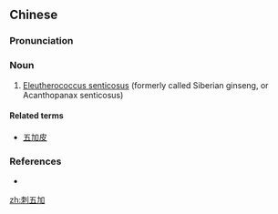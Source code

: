 ==Chinese==
{{zh-forms}}

===Pronunciation===
{{zh-pron
|m=cìwǔjiā
|mn=chhì-ngó͘-ka
|cat=n
}}

===Noun===
{{zh-noun}}

# [[w:Eleutherococcus senticosus|Eleutherococcus senticosus]] (formerly called Siberian ginseng, or Acanthopanax senticosus)

====Related terms====
* [[五加皮]]

===References===
* {{cite-web
|url=http://www.nricm.edu.tw/web66/_file/1394/upload/21614/17-3/d95.pdf
|title=中藥刺五加對人體抗疲勞功能之作用
|work=
|language=Mandarin
|accessdate=2008-02-08}}

[[zh:刺五加]]
